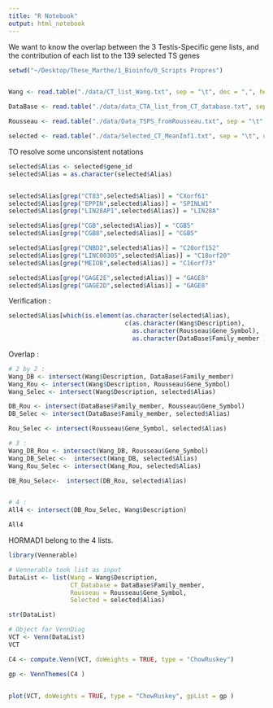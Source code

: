 ---
title: "R Notebook"
output: html_notebook
---

We want to know the overlap between the 3 Testis-Specific gene lists, and the contribution of each list to the 139 selected TS genes

```{r}
setwd("~/Desktop/These_Marthe/1_Bioinfo/0_Scripts Propres")


Wang <- read.table("./data/CT_list_Wang.txt", sep = "\t", dec = ",", header = T)

DataBase <- read.table("./data/data_CTA_list_from_CT_database.txt", sep = "\t", dec = ",", header = T)

Rousseau <- read.table("./data/Data_TSPS_fromRousseau.txt", sep = "\t", dec = ",", header = T)

selected <- read.table("./data/Selected_CT_MeanInf1.txt", sep = "\t", dec = ",", header = T)
```



TO resolve some unconsistent notations
```{r}
selected$Alias <- selected$gene_id
selected$Alias = as.character(selected$Alias)


selected$Alias[grep("CT83",selected$Alias)] = "CXorf61"
selected$Alias[grep("EPPIN",selected$Alias)] = "SPINLW1"
selected$Alias[grep("LIN28AP1",selected$Alias)] = "LIN28A"

selected$Alias[grep("CGB",selected$Alias)] = "CGB5"
selected$Alias[grep("CGB8",selected$Alias)] = "CGB5"

selected$Alias[grep("CNBD2",selected$Alias)] = "C20orf152"
selected$Alias[grep("LINC00305",selected$Alias)] = "C18orf20"
selected$Alias[grep("MEIOB",selected$Alias)] = "C16orf73"

selected$Alias[grep("GAGE2E",selected$Alias)] = "GAGE8"
selected$Alias[grep("GAGE2D",selected$Alias)] = "GAGE8"
```


Verification : 
```{r}
selected$Alias[which(is.element(as.character(selected$Alias), 
                                c(as.character(Wang$Description),  
                                  as.character(Rousseau$Gene_Symbol), 
                                  as.character(DataBase$Family_member )))==FALSE)]
```

Overlap : 

```{r}
# 2 by 2 : 
Wang_DB <- intersect(Wang$Description, DataBase$Family_member)
Wang_Rou <- intersect(Wang$Description, Rousseau$Gene_Symbol)
Wang_Selec <- intersect(Wang$Description, selected$Alias)

DB_Rou <- intersect(DataBase$Family_member, Rousseau$Gene_Symbol)
DB_Selec <- intersect(DataBase$Family_member, selected$Alias)

Rou_Selec <- intersect(Rousseau$Gene_Symbol, selected$Alias)

# 3 : 
Wang_DB_Rou <- intersect(Wang_DB, Rousseau$Gene_Symbol)
Wang_DB_Selec <-  intersect(Wang_DB, selected$Alias)
Wang_Rou_Selec <- intersect(Wang_Rou, selected$Alias)

DB_Rou_Selec<-  intersect(DB_Rou, selected$Alias)


# 4 : 
All4 <- intersect(DB_Rou_Selec, Wang$Description)

All4
```

HORMAD1 belong to the 4 lists.


```{r}
library(Vennerable)

# Vennerable took list as input
DataList <- list(Wang = Wang$Description,
                 CT_Database = DataBase$Family_member,
                 Rousseau = Rousseau$Gene_Symbol,
                 Selected = selected$Alias)

str(DataList)

# Object for VennDiag
VCT <- Venn(DataList)
VCT
```
```{r}
C4 <- compute.Venn(VCT, doWeights = TRUE, type = "ChowRuskey")

gp <- VennThemes(C4 )


plot(VCT, doWeights = TRUE, type = "ChowRuskey", gpList = gp )
```



